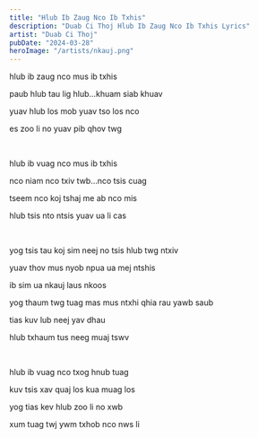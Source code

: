 ```yaml
---
title: "Hlub Ib Zaug Nco Ib Txhis"
description: "Duab Ci Thoj Hlub Ib Zaug Nco Ib Txhis Lyrics"
artist: "Duab Ci Thoj"
pubDate: "2024-03-28"
heroImage: "/artists/nkauj.png"
---
```


hlub ib zaug nco mus ib txhis

paub hlub tau lig hlub…khuam siab khuav

yuav hlub los mob yuav tso los nco

es zoo li no yuav pib qhov twg

<br />

hlub ib vuag nco mus ib txhis

nco niam nco txiv twb…nco tsis cuag

tseem nco koj tshaj me ab nco mis

hlub tsis nto ntsis yuav ua li cas

<br />

yog tsis tau koj sim neej no tsis hlub twg ntxiv

yuav thov mus nyob npua ua mej ntshis

ib sim ua nkauj laus nkoos

yog thaum twg tuag mas mus ntxhi qhia rau yawb saub

tias kuv lub neej yav dhau

hlub txhaum tus neeg muaj tswv

<br />

hlub ib vuag nco txog hnub tuag

kuv tsis xav quaj los kua muag los

yog tias kev hlub zoo li no xwb

xum tuag twj ywm txhob nco nws li
